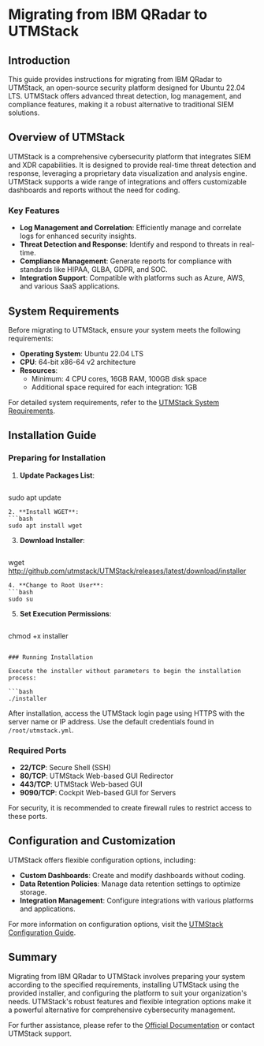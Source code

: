 # Migrating from IBM QRadar to UTMStack

## Introduction

This guide provides instructions for migrating from IBM QRadar to UTMStack, an open-source security platform designed for Ubuntu 22.04 LTS. UTMStack offers advanced threat detection, log management, and compliance features, making it a robust alternative to traditional SIEM solutions.

## Overview of UTMStack

UTMStack is a comprehensive cybersecurity platform that integrates SIEM and XDR capabilities. It is designed to provide real-time threat detection and response, leveraging a proprietary data visualization and analysis engine. UTMStack supports a wide range of integrations and offers customizable dashboards and reports without the need for coding.

### Key Features

- **Log Management and Correlation**: Efficiently manage and correlate logs for enhanced security insights.
- **Threat Detection and Response**: Identify and respond to threats in real-time.
- **Compliance Management**: Generate reports for compliance with standards like HIPAA, GLBA, GDPR, and SOC.
- **Integration Support**: Compatible with platforms such as Azure, AWS, and various SaaS applications.

## System Requirements

Before migrating to UTMStack, ensure your system meets the following requirements:

- **Operating System**: Ubuntu 22.04 LTS
- **CPU**: 64-bit x86-64 v2 architecture
- **Resources**:
  - Minimum: 4 CPU cores, 16GB RAM, 100GB disk space
  - Additional space required for each integration: 1GB

For detailed system requirements, refer to the [UTMStack System Requirements](https://documentation.utmstack.com/v10/Installation/system_requirements).

## Installation Guide

### Preparing for Installation

1. **Update Packages List**:
   ```bash
sudo apt update
   ```
2. **Install WGET**:
   ```bash
sudo apt install wget
   ```
3. **Download Installer**:
   ```bash
wget http://github.com/utmstack/UTMStack/releases/latest/download/installer
   ```
4. **Change to Root User**:
   ```bash
sudo su
   ```
5. **Set Execution Permissions**:
   ```bash
chmod +x installer
   ```

### Running Installation

Execute the installer without parameters to begin the installation process:

```bash
./installer
```

After installation, access the UTMStack login page using HTTPS with the server name or IP address. Use the default credentials found in `/root/utmstack.yml`.

### Required Ports

- **22/TCP**: Secure Shell (SSH)
- **80/TCP**: UTMStack Web-based GUI Redirector
- **443/TCP**: UTMStack Web-based GUI
- **9090/TCP**: Cockpit Web-based GUI for Servers

For security, it is recommended to create firewall rules to restrict access to these ports.

## Configuration and Customization

UTMStack offers flexible configuration options, including:

- **Custom Dashboards**: Create and modify dashboards without coding.
- **Data Retention Policies**: Manage data retention settings to optimize storage.
- **Integration Management**: Configure integrations with various platforms and applications.

For more information on configuration options, visit the [UTMStack Configuration Guide](https://documentation.utmstack.com/v10/configuration/application_settings).

## Summary

Migrating from IBM QRadar to UTMStack involves preparing your system according to the specified requirements, installing UTMStack using the provided installer, and configuring the platform to suit your organization's needs. UTMStack's robust features and flexible integration options make it a powerful alternative for comprehensive cybersecurity management.

For further assistance, please refer to the [Official Documentation](https://docs.utmstack.com) or contact UTMStack support.
